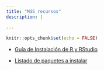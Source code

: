 ```yaml
---
title: "MáS recursos"
description: |
  
---
```


```r
knitr::opts_chunk$set(echo = FALSE)
```

- [Guía de Instalación de R y RStudio](./mas-recursos/Instrucciones_instalacion-a.html){target="_blank"}

- [Listado de paquetes a instalar](./mas-recursos/paquetes-R-a-instalar.R)
